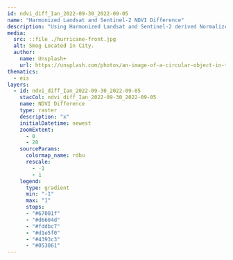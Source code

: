 ---
id: ndvi_diff_Ian_2022-09-30_2022-09-05
name: "Harmonized Landsat and Sentinel-2 NDVI Difference"
description: "Using Harmonized Landsat and Sentinel-2 derived Normalized Difference Vegetation Index to assess impacts to vegetation caused by Hurricane Ian."
media:
  src: ::file ./hurricane-front.jpg
  alt: Smog Located In City.
  author:
    name: Unsplash+
    url: https://unsplash.com/photos/an-image-of-a-circular-object-in-the-sky-vR1OW8lzxE4
thematics:
  - eis
layers:
  - id: ndvi_diff_Ian_2022-09-30_2022-09-05
    stacCol: ndvi_diff_Ian_2022-09-30_2022-09-05
    name: NDVI Difference
    type: raster
    description: "x"
    initialDatetime: newest
    zoomExtent:
      - 0
      - 20
    sourceParams:
      colormap_name: rdbu
      rescale:
        - -1
        - 1
    legend:
      type: gradient
      min: "-1"
      max: "1"
      stops:
      - "#67001f"
      - "#d6604d"
      - "#fddbc7"
      - "#d1e5f0"
      - "#4393c3"
      - "#053061"
---
